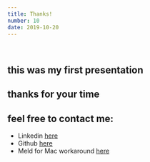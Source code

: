 ```yaml
---
title: Thanks!
number: 10
date: 2019-10-20
---
```

<br />

## 

## this was my first presentation

## thanks for your time

## feel free to contact me:

- Linkedin [here](https://www.linkedin.com/in/al-piepho-fw-sw-engineer/)
- Github [here](https://github.com/alpiepho)
- Meld for Mac workaround [here](https://alpiepho.github.io/my-blog2/meld-for-mac)
